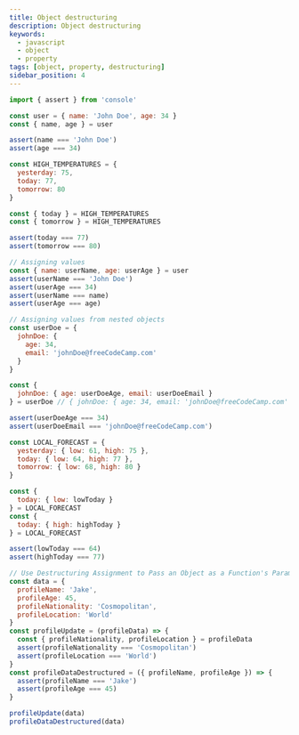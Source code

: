 ```yaml
---
title: Object destructuring
description: Object destructuring
keywords:
  - javascript
  - object
  - property
tags: [object, property, destructuring]
sidebar_position: 4
---
```


```js
import { assert } from 'console'

const user = { name: 'John Doe', age: 34 }
const { name, age } = user

assert(name === 'John Doe')
assert(age === 34)

const HIGH_TEMPERATURES = {
  yesterday: 75,
  today: 77,
  tomorrow: 80
}

const { today } = HIGH_TEMPERATURES
const { tomorrow } = HIGH_TEMPERATURES

assert(today === 77)
assert(tomorrow === 80)

// Assigning values
const { name: userName, age: userAge } = user
assert(userName === 'John Doe')
assert(userAge === 34)
assert(userName === name)
assert(userAge === age)

// Assigning values from nested objects
const userDoe = {
  johnDoe: {
    age: 34,
    email: 'johnDoe@freeCodeCamp.com'
  }
}

const {
  johnDoe: { age: userDoeAge, email: userDoeEmail }
} = userDoe // { johnDoe: { age: 34, email: 'johnDoe@freeCodeCamp.com' } }

assert(userDoeAge === 34)
assert(userDoeEmail === 'johnDoe@freeCodeCamp.com')

const LOCAL_FORECAST = {
  yesterday: { low: 61, high: 75 },
  today: { low: 64, high: 77 },
  tomorrow: { low: 68, high: 80 }
}

const {
  today: { low: lowToday }
} = LOCAL_FORECAST
const {
  today: { high: highToday }
} = LOCAL_FORECAST

assert(lowToday === 64)
assert(highToday === 77)

// Use Destructuring Assignment to Pass an Object as a Function's Parameters
const data = {
  profileName: 'Jake',
  profileAge: 45,
  profileNationality: 'Cosmopolitan',
  profileLocation: 'World'
}
const profileUpdate = (profileData) => {
  const { profileNationality, profileLocation } = profileData
  assert(profileNationality === 'Cosmopolitan')
  assert(profileLocation === 'World')
}
const profileDataDestructured = ({ profileName, profileAge }) => {
  assert(profileName === 'Jake')
  assert(profileAge === 45)
}

profileUpdate(data)
profileDataDestructured(data)

```
